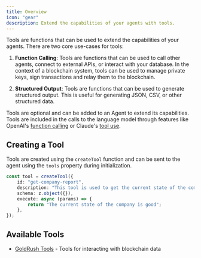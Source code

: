 ```yaml
---
title: Overview
icon: "gear"
description: Extend the capabilities of your agents with tools.
---
```


Tools are functions that can be used to extend the capabilities of your agents. There are two core use-cases for tools:

1. **Function Calling**: Tools are functions that can be used to call other agents, connect to external APIs, or interact with your database. In the context of a blockchain system, tools can be used to manage private keys, sign transactions and relay them to the blockchain.

2. **Structured Output**: Tools are functions that can be used to generate structured output. This is useful for generating JSON, CSV, or other structured data.

Tools are optional and can be added to an Agent to extend its capabilities. Tools are included in the calls to the language model through features like OpenAI's [function calling](https://platform.openai.com/docs/guides/function-calling) or Claude's [tool use](https://docs.anthropic.com/en/docs/build-with-claude/tool-use).

## Creating a Tool

Tools are created using the `createTool` function and can be sent to the agent using the `tools` property during initialization.

```typescript
const tool = createTool({
    id: "get-company-report",
    description: "This tool is used to get the current state of the company",
    schema: z.object({}),
    execute: async (params) => {
        return "The current state of the company is good";
    },
});
```

## Available Tools

- [GoldRush Tools](/concepts/tools/goldrush) - Tools for interacting with blockchain data
